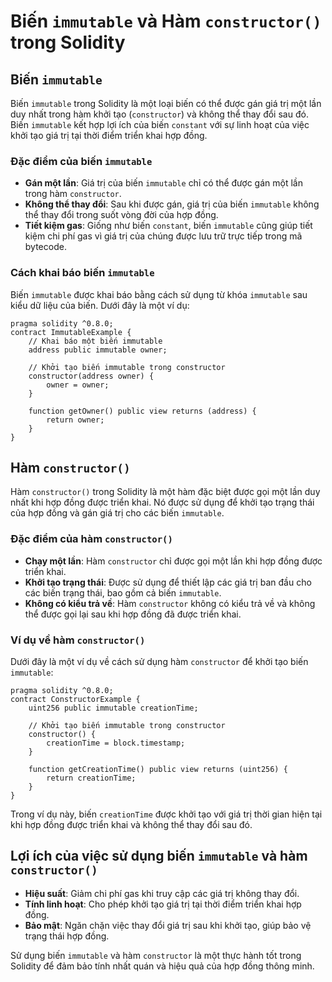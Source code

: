 # Biến `immutable` và Hàm `constructor()` trong Solidity


<YouTubePlayer videoId="YYZJ4iuZD1E"/>

## Biến `immutable`

Biến `immutable` trong Solidity là một loại biến có thể được gán giá trị một lần duy nhất trong hàm khởi tạo (`constructor`) và không thể thay đổi sau đó. Biến `immutable` kết hợp lợi ích của biến `constant` với sự linh hoạt của việc khởi tạo giá trị tại thời điểm triển khai hợp đồng.

### Đặc điểm của biến `immutable`

- **Gán một lần**: Giá trị của biến `immutable` chỉ có thể được gán một lần trong hàm `constructor`.
- **Không thể thay đổi**: Sau khi được gán, giá trị của biến `immutable` không thể thay đổi trong suốt vòng đời của hợp đồng.
- **Tiết kiệm gas**: Giống như biến `constant`, biến `immutable` cũng giúp tiết kiệm chi phí gas vì giá trị của chúng được lưu trữ trực tiếp trong mã bytecode.

### Cách khai báo biến `immutable`

Biến `immutable` được khai báo bằng cách sử dụng từ khóa `immutable` sau kiểu dữ liệu của biến. Dưới đây là một ví dụ:

```solidity
pragma solidity ^0.8.0;
contract ImmutableExample {
    // Khai báo một biến immutable
    address public immutable owner;

    // Khởi tạo biến immutable trong constructor
    constructor(address owner) {
        owner = owner;
    }

    function getOwner() public view returns (address) {
        return owner;
    }
}
```


## Hàm `constructor()`

Hàm `constructor()` trong Solidity là một hàm đặc biệt được gọi một lần duy nhất khi hợp đồng được triển khai. Nó được sử dụng để khởi tạo trạng thái của hợp đồng và gán giá trị cho các biến `immutable`.

### Đặc điểm của hàm `constructor()`

- **Chạy một lần**: Hàm `constructor` chỉ được gọi một lần khi hợp đồng được triển khai.
- **Khởi tạo trạng thái**: Được sử dụng để thiết lập các giá trị ban đầu cho các biến trạng thái, bao gồm cả biến `immutable`.
- **Không có kiểu trả về**: Hàm `constructor` không có kiểu trả về và không thể được gọi lại sau khi hợp đồng đã được triển khai.

### Ví dụ về hàm `constructor()`

Dưới đây là một ví dụ về cách sử dụng hàm `constructor` để khởi tạo biến `immutable`:

```solidity
pragma solidity ^0.8.0;
contract ConstructorExample {
    uint256 public immutable creationTime;

    // Khởi tạo biến immutable trong constructor
    constructor() {
        creationTime = block.timestamp;
    }

    function getCreationTime() public view returns (uint256) {
        return creationTime;
    }
}
```


Trong ví dụ này, biến `creationTime` được khởi tạo với giá trị thời gian hiện tại khi hợp đồng được triển khai và không thể thay đổi sau đó.

## Lợi ích của việc sử dụng biến `immutable` và hàm `constructor()`

- **Hiệu suất**: Giảm chi phí gas khi truy cập các giá trị không thay đổi.
- **Tính linh hoạt**: Cho phép khởi tạo giá trị tại thời điểm triển khai hợp đồng.
- **Bảo mật**: Ngăn chặn việc thay đổi giá trị sau khi khởi tạo, giúp bảo vệ trạng thái hợp đồng.

Sử dụng biến `immutable` và hàm `constructor` là một thực hành tốt trong Solidity để đảm bảo tính nhất quán và hiệu quả của hợp đồng thông minh.